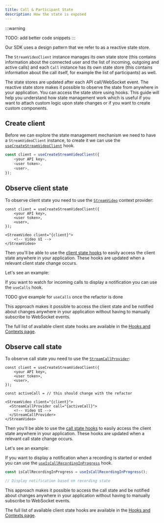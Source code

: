 ```yaml
---
title: Call & Participant State
description: How the state is exposed
---
```


:::warning

TODO: add better code snippets
:::

Our SDK uses a design pattern that we refer to as a reactive state store.

The `StreamVideoClient` instance manages its own state store (this contains information about the connected user and the list of incoming, outgoing and active calls) and each `Call` instance has its own state store (this contains information about the call itself, for example the list of participants) as well.

The state stores are updated after each API call/WebSocket event. The reactive state store makes it possible to observe the state from anywhere in your application. You can access the state store using hooks. This guide will help you understand how state management work which is useful if you want to attach custom logic upon state changes or if you want to create custom components.

## Create client

Before we can explore the state management mechanism we need to have a `StreamVideoClient` instance, to create it we can use the [`useCreateStreamVideoClient`](../../call-engine/hooks-and-contexts#usecreatestreamvideoclient) hook.

```typescript
const client = useCreateStreamVideoClient({
    <your API key>,
    <user token>,
    <user>,
});
```

## Observe client state

To observe client state you need to use the [`StreamVideo`](../../call-engine/hooks-and-contexts#streamvideo) context provider:

```tsx
const client = useCreateStreamVideoClient({
    <your API key>,
    <user token>,
    <user>,
});

<StreamVideo client="{client}">
    <!-- Video UI -->
</StreamVideo>
```

Then you'll be able to use the [client state hooks](../../call-engine/hooks-and-contexts#client-state) to easily access the client state anywhere in your application. These hooks are updated when a relevant client state change occurs.

Let's see an example:

If you want to watch for incoming calls to display a notification you can use the `useCalls` hook.

TODO give example for `useCalls` once the refactor is done

This approach makes it possible to access the client state and be notified about changes anywhere in your application without having to manually subscribe to WebSocket events.

The full list of available client state hooks are available in the [Hooks and Contexts page](../../call-engine/hooks-and-contexts#client-state).

## Observe call state

To observe call state you need to use the [`StreamCallProvider`](../../call-engine/hooks-and-contexts#streamcallprovider):

```tsx
const client = useCreateStreamVideoClient({
    <your API key>,
    <user token>,
    <user>,
});

const activeCall = // this should change with the refactor

<StreamVideo client="{client}">
  <StreamCallProvider call="{activeCall}">
    <!-- Video UI -->
  </StreamCallProvider>
</StreamVideo>
```

Then you'll be able to use the [call state hooks](../../call-engine/hooks-and-contexts#call-state) to easily access the client state anywhere in your application. These hooks are updated when a relevant call state change occurs.

Let's see an example:

If you want to display a notification when a recording is started or ended you can use the [`useIsCallRecordingInProgress`](../../call-engine/hooks-and-contexts#useiscallrecordinginprogress) hook.

```typescript
const isCallRecordingInProgress = useIsCallRecordingInProgress();

// Display notification based on recording state
```

This approach makes it possible to access the call state and be notified about changes anywhere in your application without having to manually subscribe to WebSocket events.

The full list of available client state hooks are available in the [Hooks and Contexts page](../../call-engine/hooks-and-contexts#call-state).
